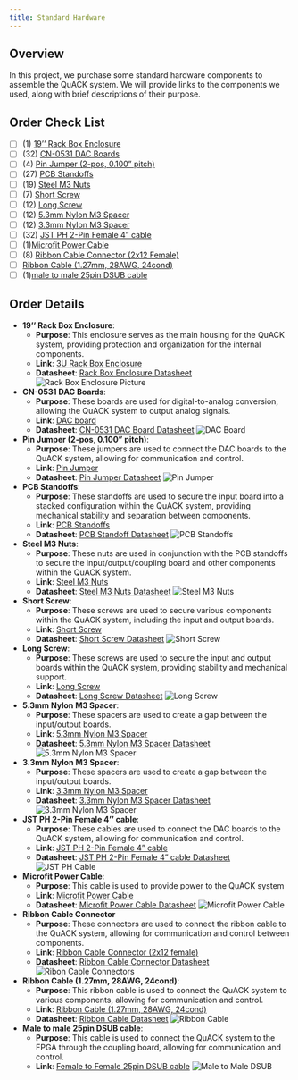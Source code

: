```yaml
---
title: Standard Hardware
---
```


## Overview

In this project, we purchase some standard hardware components to assemble the QuACK system. We will provide links to the components we used, along with brief descriptions of their purpose.

## Order Check List
- [ ] (1) [19'' Rack Box Enclosure](https://www.newark.com/bud-industries/nhc-14156/cabinet-rack-mount-4-5in-aluminum/dp/06M4739?CMP=AFC-ECIA)
- [ ] (32) [CN-0531 DAC Boards](https://www.digikey.com/en/products/detail/analog-devices-inc/EVAL-CN0531-PMDZ/13986379)
- [ ] (4) [Pin Jumper (2-pos, 0.100" pitch)](https://www.digikey.com/en/products/detail/keystone-electronics/24348/1532917)
- [ ] (27) [PCB Standoffs](https://www.digikey.com/en/products/detail/keystone-electronics/24348/1532917)
- [ ] (19) [Steel M3 Nuts](https://www.digikey.com/en/products/detail/keystone-electronics/4708/4499301)
- [ ] (7) [Short Screw](https://www.digikey.com/en/products/detail/keystone-electronics/29311/1532208)
- [ ] (12) [Long Screw](https://www.digikey.com/en/products/detail/keystone-electronics/29316/1532210?s=N4IgTCBcDa4JwGYCMA2EBdAvkA)
- [ ] (12) [5.3mm Nylon M3 Spacer](https://www.digikey.com/en/products/detail/essentra-components/MNI-4-10/241638)
- [ ] (12) [3.3mm Nylon M3 Spacer](https://www.digikey.com/en/products/detail/essentra-components/MNI-4-5/241635?s=N4IgTCBcDaILIDkCSBaALCgrCAugXyA)
- [ ] (32) [JST PH 2-Pin Female 4" cable](https://www.digikey.com/en/products/detail/adafruit-industries-llc/261/5353586)
- [ ] (1)[Microfit Power Cable](https://www.digikey.com/en/products/detail/molex/2147502022/12373741)
- [ ] (8) [Ribbon Cable Connector (2x12 Female)](https://www.digikey.com/en/products/detail/te-connectivity-amp-connectors/1658622-5/825415)
- [ ] [Ribbon Cable (1.27mm, 28AWG, 24cond)](https://www.digikey.com/en/products/detail/3m/3365-24-300SF/21630383)
- [ ] (1)[male to male 25pin DSUB cable](https://www.l-com.com/d-sub-economy-molded-d-sub-cable-db25-male-male-50-ft)

## Order Details
- **19'' Rack Box Enclosure**:
    - **Purpose**: This enclosure serves as the main housing for the QuACK system, providing protection and organization for the internal components.
    - **Link**: [3U Rack Box Enclosure](https://www.newark.com/bud-industries/nhc-14156/cabinet-rack-mount-4-5in-aluminum/dp/06M4739?CMP=AFC-ECIA)
    - **Datasheet**: [Rack Box Enclosure Datasheet](https://www.farnell.com/datasheets/1808028.pdf)
    ![Rack Box Enclosure Picture](images/Rack_Box_Enclosure.png)

- **CN-0531 DAC Boards**:
    - **Purpose**: These boards are used for digital-to-analog conversion, allowing the QuACK system to output analog signals.
    - **Link**: [DAC board](https://www.digikey.com/en/products/detail/analog-devices-inc/EVAL-CN0531-PMDZ/13986379) 
    - **Datasheet**: [CN-0531 DAC Board Datasheet](https://www.analog.com/media/en/reference-design-documentation/reference-designs/cn0531.pdf)
    ![DAC Board](images/dac_board.jpg)

- **Pin Jumper (2-pos, 0.100" pitch)**: 
    - **Purpose**: These jumpers are used to connect the DAC boards to the QuACK system, allowing for communication and control.
    - **Link**: [Pin Jumper](https://www.digikey.com/en/products/detail/sullins-connector-solutions/STC02SYAN/76372)
    - **Datasheet**: [Pin Jumper Datasheet](https://drawings-pdf.s3.amazonaws.com/11134.pdf)
    ![Pin Jumper](images/pin_jumper.jpg)
- **PCB Standoffs**:
    - **Purpose**: These standoffs are used to secure the input board into a stacked configuration within the QuACK system, providing mechanical stability and separation between components.
    - **Link**: [PCB Standoffs](https://www.digikey.com/en/products/detail/keystone-electronics/24348/1532917)
    - **Datasheet**: [PCB Standoff Datasheet](https://www.keyelco.com/userAssets/file/M65p76.pdf)
    ![PCB Standoffs](images/pcb_standoffs.jpg)
- **Steel M3 Nuts**:    
    - **Purpose**: These nuts are used in conjunction with the PCB standoffs to secure the input/output/coupling board and other components within the QuACK system.
    - **Link**: [Steel M3 Nuts](https://www.digikey.com/en/products/detail/keystone-electronics/4708/4499301)
    - **Datasheet**: [Steel M3 Nuts Datasheet](https://www.keyelco.com/userAssets/file/M65p135.pdf) 
    ![Steel M3 Nuts](images/nuts_m3.jpg)
- **Short Screw**:
    - **Purpose**: These screws are used to secure various components within the QuACK system, including the input and output boards.
    - **Link**: [Short Screw](https://www.digikey.com/en/products/detail/keystone-electronics/29311/1532208)
    - **Datasheet**: [Short Screw Datasheet](https://www.keyelco.com/userAssets/file/M65p135.pdf)
    ![Short Screw](images/short_screw.jpg)
- **Long Screw**:
    - **Purpose**: These screws are used to secure the input and output boards within the QuACK system, providing stability and mechanical support.
    - **Link**: [Long Screw](https://www.digikey.com/en/products/detail/keystone-electronics/29316/1532210?s=N4IgTCBcDa4JwGYCMA2EBdAvkA)
    - **Datasheet**: [Long Screw Datasheet](https://www.keyelco.com/userAssets/file/M65p121.pdf)
    ![Long Screw](images/long_screw.jpeg)
- **5.3mm Nylon M3 Spacer**:
    - **Purpose**: These spacers are used to create a gap between the input/output boards.
    - **Link**: [5.3mm Nylon M3 Spacer](https://www.digikey.com/en/products/detail/essentra-components/MNI-4-10/241638)
    - **Datasheet**: [5.3mm Nylon M3 Spacer Datasheet](https://media.digikey.com/pdf/Data%20Sheets/Richco%20Inc%20PDFs/MNI%20Series.pdf)
    ![5.3mm Nylon M3 Spacer](images/5.3mm_spacer.jpeg)
- **3.3mm Nylon M3 Spacer**:        
    - **Purpose**: These spacers are used to create a gap between the input/output boards.
    - **Link**: [3.3mm Nylon M3 Spacer](https://www.digikey.com/en/products/detail/essentra-components/MNI-4-5/241635?s=N4IgTCBcDaILIDkCSBaALCgrCAugXyA)
    - **Datasheet**: [3.3mm Nylon M3 Spacer Datasheet](https://media.digikey.com/pdf/Data%20Sheets/Richco%20Inc%20PDFs/MNI%20Series.pdf)
    ![3.3mm Nylon M3 Spacer](images/3.3mm_spacer.jpeg)
- **JST PH 2-Pin Female 4'' cable**:
    - **Purpose**: These cables are used to connect the DAC boards to the QuACK system, allowing for communication and control.
    - **Link**: [JST PH 2-Pin Female 4" cable](https://www.digikey.com/en/products/detail/adafruit-industries-llc/261/5353586)      
    - **Datasheet**: [JST PH 2-Pin Female 4" cable Datasheet](https://mm.digikey.com/Volume0/opasdata/d220001/medias/docus/811/261_Web.pdf)
    ![JST PH Cable](images/jst_ph_cable.jpg)
- **Microfit Power Cable**:
    - **Purpose**: This cable is used to provide power to the QuACK system
    - **Link**: [Microfit Power Cable](https://www.digikey.com/en/products/detail/molex/2147502022/12373741)
    - **Datasheet**: [Microfit Power Cable Datasheet](https://www.molex.com/en-us/products/part-detail/2147502022?display=pdf)
    ![Microfit Power Cable](images/microfit_power_cable.jpg)
- **Ribbon Cable Connector**
    - **Purpose**: These connectors are used to connect the ribbon cable to the QuACK system, allowing for communication and control between components.
    - **Link**: [Ribbon Cable Connector (2x12 female)](https://www.digikey.com/en/products/detail/te-connectivity-amp-connectors/1658622-5/825415)
    - **Datasheet**: [Ribbon Cable Connector Datasheet](https://www.te.com/commerce/DocumentDelivery/DDEController?Action=srchrtrv&DocNm=114-40005&DocType=SS&DocLang=EN)
    ![Ribon Cable Connectors](images/ribbon_cable_connector.jpg)
- **Ribbon Cable (1.27mm, 28AWG, 24cond)**:
    - **Purpose**: This ribbon cable is used to connect the QuACK system to various components, allowing for communication and control.
    - **Link**: [Ribbon Cable (1.27mm, 28AWG, 24cond)](https://www.digikey.com/en/products/detail/3m/3365-24-300SF/21630383)
    - **Datasheet**: [Ribbon Cable Datasheet](https://mm.digikey.com/Volume0/opasdata/d220001/medias/docus/5587/13751-ESD_TS-0080.indd.pdf)
    ![Ribbon Cable](images/ribbon_cable.jpg)
- **Male to male 25pin DSUB cable**:
    - **Purpose**: This cable is used to connect the QuACK system to the FPGA through the coupling board, allowing for communication and control.
    - **Link**: [Female to Female 25pin DSUB cable](https://www.l-com.com/d-sub-economy-molded-d-sub-cable-db25-male-male-50-ft)
    ![Male to Male DSUB](images/dsub_cable.jpg)
    

